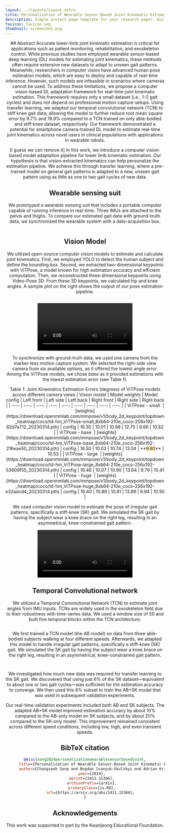 ```yaml
---
layout: ../layouts/Layout.astro
title: Personalization of Wearable Sensor-Based Joint Kinematic Estimation Using Computer Vision for Hip Exoskeleton Applications
description: Simple project page template for your research paper, built with Astro and Tailwind CSS
favicon: favicon.svg
thumbnail: screenshot.png
---
```






<Header
  title={"Personalization of Wearable Sensor-Based Joint Kinematic Estimation Using Computer Vision for Hip Exoskeleton Applications"}
  authors={[
    {
      name: "Changseob Song",
      institution: "Carnegie Mellon University",
      notes: ["†", "*"],
    },
    {
      name: "Bogdan Ivanyuk-Skulskyi",
      institution: "University of Lille; Cyclope.ai",
      notes: ["†"],
    },
    {
      name: "Adrian Krieger",
      institution: "Carnegie Mellon University",
    },
    {
      name: "Kaitao Luo",
      institution: "Carnegie Mellon University",
    },
    {
      name: "Inseung Kang",
      institution: "Carnegie Mellon University",
    },
  ]}
  conference=""
  notes={[
    {
      symbol: "*",
      text: "Corresponding Author",
    },
    {
      symbol: "†",
      text: "Equal Contribution",
    },
  ]}
  links={[
    {
      name: "Paper",
      url: "",
      icon: "fa-solid:file-pdf",
    },
    {
      name: "Code",
      url: "https://github.com/MetaMobilityLabCMU/personalized-kinematics-vision-hip-exo",
      icon: "mdi:github",
    },
    {
      name: "arXiv",
      url: "https://arxiv.org/abs/2411.15366",
      icon: "academicons:arxiv",
    },
  ]}
  />

<Figure maxWidth="max-w-3xl">
  <YouTubeVideo videoId="XfFKFF2RrhM" />
</Figure>



<HighlightedSection>
## Abstract
Accurate lower-limb joint kinematic estimation is critical for applications such as patient monitoring, rehabilitation, and exoskeleton control. While previous studies have employed wearable sensor-based deep learning (DL) models for estimating joint kinematics, these methods often require extensive new datasets to adapt to unseen gait patterns. Meanwhile, researchers in computer vision have advanced human pose estimation models, which are easy to deploy and capable of real-time inference. However, such models are infeasible in scenarios where cameras cannot be used. To address these limitations, we propose a computer vision-based DL adaptation framework for real-time joint kinematic estimation. This framework requires only a small dataset (i.e., 1–2 gait cycles) and does not depend on professional motion capture setups. Using transfer learning, we adapted our temporal convolutional network (TCN) to stiff knee gait data, allowing the model to further reduce root mean square error by 9.7% and 19.9% compared to a TCN trained on only able-bodied and stiff knee dataset, respectively. Our framework demonstrated a potential for smartphone camera-trained DL model to estimate real-time joint kinematics across novel users in clinical populations with applications in wearable robots.
</HighlightedSection>

[I guess we can remove it] In this work, we introduce a computer vision-based model adaptation pipeline for lower limb kinematic estimation. Our hypothesis is that vision-extracted kinematics can help personalize the estimation pipeline. We achieve this through transfer learning, where a pre-trained model on general gait patterns is adapted to a new, unseen gait pattern using as little as one to two gait cycles of new data.

## Wearable sensing suit
We prototyped a wearable sensing suit that includes a portable computer capable of running inference in real-time. Three IMUs are attached to the pelvis and thighs. To compare our estimated gait data with ground-truth data, we synchronized the wearable system with a data-acquisition box.

<Figure caption="Wearable sensing suit for joint angle estimation. (a) Components of the sensing suit hardware. (b) Data flow within the sensing suit for sensor data logging and real-time inference of joint kinematics.">
    <Image source={sensing_suit} altText="sensing suit"/>
</Figure>

## Vision Model
 We utilized open-source computer vision models to estimate and calculate joint kinematics. First, we employed YOLO to detect the human subject and define the bounding box. Second, we extracted two-dimensional keypoints with ViTPose, a model known for high estimation accuracy and efficient computation. Then, we reconstructed three-dimensional keypoints using Video-Pose 3D. From these 3D keypoints, we calculated hip and knee angles. A sample plot on the right shows the output of our pose estimation pipeline.


<TwoColumns>
  <Figure slot="left" caption="Pose estimation pipeline overview: (a) Extracting 3D joint keypoints from video frames. (b) Measuring joint angles from 3D keypoints. (c) Comparison of estimated joint angles (solid lines) and ground truth (dotted lines) for a subject walking at 1.0 m/s.">
    <Image source={vision_model_scheme} altText="vision model scheme"/>
  </Figure>
  <Figure slot="right" caption="Video samples processed with YOLO v8n for object detection, ViTPose-base for keypoint detection, and VideoPose3D for 3D keypoint reconstruction.">
    <Video source={vision_model} />
  </Figure>
</TwoColumns>



 To synchronize with ground-truth data, we used one camera from the marker-less motion capture system. We selected the right-side view camera from six available options, as it offered the lowest angle error. Among the ViTPose models, we chose *base* as it provided estimations with the lowest estimation error (see Table 1).

<caption>Table 1: Joint Kinematics Estimation Errors (degrees) of ViTPose models across different camera views</caption>
| Vision model | Model weights | Model config | Left front | Left side | Left back | Right front | Right side | Right back |
| ---- | :---: | :---: | :---: | :---: | :---: | :---: | :---: | :---: |
| ViTPose&nbsp;-&nbsp;small&nbsp; | [weights](https://download.openmmlab.com/mmpose/v1/body_2d_keypoint/topdown_heatmap/coco/td-hm_ViTPose-small_8xb64-210e_coco-256x192-62d7a712_20230314.pth) | config | 16.30 | 10.01 | 10.88 | 12.75 | 9.66 | 10.82 |
| ViTPose&nbsp;-&nbsp;base&nbsp;  | [weights](https://download.openmmlab.com/mmpose/v1/body_2d_keypoint/topdown_heatmap/coco/td-hm_ViTPose-base_8xb64-210e_coco-256x192-216eae50_20230314.pth) | config | 16.50 | 10.03 | 10.74 | 13.04 | **<span style="background-color: #fef4c0;">9.60</span>** | 10.53 |
| ViTPose&nbsp;-&nbsp;large&nbsp; | [weights](https://download.openmmlab.com/mmpose/v1/body_2d_keypoint/topdown_heatmap/coco/td-hm_ViTPose-large_8xb64-210e_coco-256x192-53609f55_20230314.pth) | config | 16.46 | 10.07 | 10.90 | 13.64 | 9.79 | 10.41 |
| ViTPose&nbsp;-&nbsp;huge&nbsp;  | [weights](https://download.openmmlab.com/mmpose/v1/body_2d_keypoint/topdown_heatmap/coco/td-hm_ViTPose-huge_8xb64-210e_coco-256x192-e32adcd4_20230314.pth) | config | 16.40 | 10.89 | 10.81 | 13.89 | 9.94 | 10.50 |


 We used computer vision model to estimate the pose of irregular gait patterns, specifically a stiff-knee (SK) gait. We simulated the SK gait by having the subject wear a knee brace on the right leg, resulting in an asymmetrical, knee-constrained gait pattern.

<Figure caption="Stiff-knee gait as an irregular, unseen gait pattern different from able-bodied gait pattern.">
    <Video source={sk_video} altText="TCN model structure"/>
</Figure> 

## Temporal Convolutional network
We utilized a Temporal Convolutional Network (TCN) to estimate joint angles from IMU inputs. TCNs are widely used in the exoskeleton field due to their robustness with time-series data. We used a window size of 50 and built five temporal blocks within the TCN architecture.

<Figure caption="Structure of the Temporal Convolutional Network (TCN) for training the kinematic estimation model.">
    <Image source={tcn} altText="TCN model structure"/>
</Figure>

We first trained a TCN model (the AB model) on data from three able-bodied subjects walking at four different speeds. Afterwards, we adapted this model to handle irregular gait patterns, specifically a stiff-knee (SK) gait. We simulated the SK gait by having the subject wear a knee brace on the right leg, resulting in an asymmetrical, knee-constrained gait pattern.

<TwoColumns>
  <Figure slot="left" caption="Validation results for real-time kinematic estimation. (a) Treadmill speed profile. (b) RMSE across four lower-limb joints (mean ± SD, 3 SK subjects). Trial names indicate TCN models (AB, SK, AB+SK) and subjects. (c) RMSE under varying treadmill speeds (mean ± SD, 3 SK subjects).">
    <Image source={results} altText="vision model scheme"/>
  </Figure>
  <Figure slot="right" caption="Exemplary plots of real-time kinematic estimations for each joint across experimental trials. The data corresponds to Subject 1 during a high-speed interval at 1.1 m/s. Solid lines represent the estimated joint angle values, while dotted lines indicate the ground-truth joint angle values.">
    <Image source={results_joint} altText="vision model scheme"/>
  </Figure>
</TwoColumns>

We investigated how much new data was required for transfer learning to the SK gait. We discovered that using just 6% of the SK dataset—equivalent to about one or two gait cycles—was sufficient for the estimation accuracy to converge. We then used this 6% subset to train the AB+SK model that was used in subsequent validation experiments.

Our real-time validation experiments included both AB and SK subjects. The adapted AB+SK model improved estimation accuracy by about 10% compared to the AB-only model on SK subjects, and by about 20% compared to the SK-only model. This improvement remained consistent across different speed conditions, including low, high, and even transient speeds.


## BibTeX citation
```bibtex
@misc{song2024personalizationwearablesensorbasedjoint,
      title={Personalization of Wearable Sensor-Based Joint Kinematic Estimation Using Computer Vision for Hip Exoskeleton Applications}, 
      author={Changseob Song and Bogdan Ivanyuk-Skulskyi and Adrian Krieger and Kaitao Luo and Inseung Kang},
      year={2024},
      eprint={2411.15366},
      archivePrefix={arXiv},
      primaryClass={cs.RO},
      url={https://arxiv.org/abs/2411.15366}, 
}
```

## Acknowledgements
This work was supported in part by the Kwanjeong Educational Foundation.